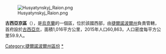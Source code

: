[[Image:Husyatynskyj_Raion.png|right]]

'''古西亞京區'''（{{lang-uk|Гусятинський район}}），是[[烏克蘭|烏克蘭]]的一個區，位於該國西部，由[[捷爾諾波爾州|捷爾諾波爾州]]負責管轄，首府設於[[古西亞京|古西亞京]]，面積1,016平方公里，2015年人口60,863，人口密度每平方公里59.9人。

{{DEFAULTSORT:Гусятинський район}}
[[Category:捷爾諾波爾州區份|Category:捷爾諾波爾州區份]]
[[Category:古西亞京區|*]]


{{Ternopil-geo-stub}}